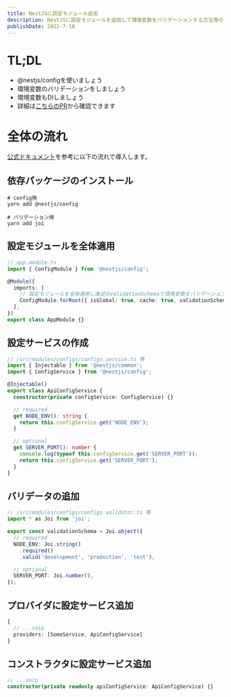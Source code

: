 ```yaml
---
title: NestJSに設定モジュール追加
description: NestJSに設定モジュールを追加して環境変数をバリデーションする方法等のメモ
publishDate: 2022-7-18
---
```


# TL;DL

- @nestjs/configを使いましょう
- 環境変数のバリデーションをしましょう
- 環境変数もDIしましょう
- 詳細は[こちらのPR](https://github.com/g-dash/g-dash/pull/19)から確認できます

# 全体の流れ
[公式ドキュメント](https://docs.nestjs.com/techniques/configuration)を参考に以下の流れで導入します。

## 依存パッケージのインストール
```shell
# config用
yarn add @nestjs/config

# バリデーション用
yarn add joi

```

## 設定モジュールを全体適用
```ts
// app.module.ts
import { ConfigModule } from '@nestjs/config';

@Module({
  imports: [
    // 設定モジュールを全体適用し後述のvalidationSchemaで環境変数をバリデーション
    ConfigModule.forRoot({ isGlobal: true, cache: true, validationSchema }),
  ],
})
export class AppModule {}
```

## 設定サービスの作成
```ts
// /src/modules/configs/configs.service.ts 等
import { Injectable } from '@nestjs/common';
import { ConfigService } from '@nestjs/config';

@Injectable()
export class ApiConfigService {
  constructor(private configService: ConfigService) {}

  // required
  get NODE_ENV(): string {
    return this.configService.get('NODE_ENV');
  }

  // optional
  get SERVER_PORT(): number {
    console.log(typeof this.configService.get('SERVER_PORT'));
    return this.configService.get('SERVER_PORT');
  }
}
```

## バリデータの追加
```ts
// /src/modules/configs/configs.validator.ts 等
import * as Joi from 'joi';

export const validationSchema = Joi.object({
  // required
  NODE_ENV: Joi.string()
    .required()
    .valid('development', 'production', 'test'),

  // optional
  SERVER_PORT: Joi.number(),
});
```

## プロバイダに設定サービス追加

```ts
{
  // ...snip
  providers: [SomeService, ApiConfigService]
}
```

## コンストラクタに設定サービス追加
```ts
// ...snip
constructor(private readonly apiConfigService: ApiConfigService) {}
```
